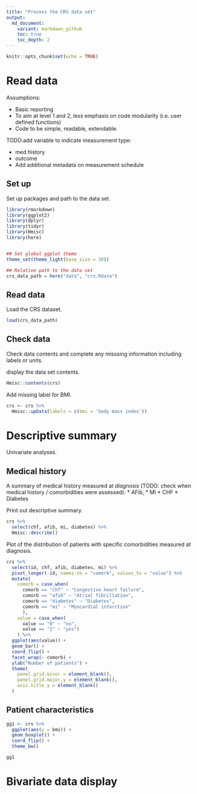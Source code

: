 ```yaml
---
title: "Process the CRS data set"
output:
  md_document:
    variant: markdown_github
    toc: true
    toc_depth: 2
---
```


```r
knitr::opts_chunk$set(echo = TRUE)
```


# Read data

Assumptions: 

* Basic reporting
* To aim at level 1 and 2, less emphasis on code modularity (i.e. user defined functions) 
* Code to be simple, readable, extendable. 



TODO:add variable to indicate measurement type:

* med history 
* outcome
* Add additional metadata on measurement schedule

## Set up

Set up packages and path to the data set. 

```r
library(rmarkdown)
library(ggplot2)
library(dplyr)
library(tidyr)
library(Hmisc)
library(here)


## Set global ggplot theme
theme_set(theme_light(base_size = 10))

## Relative path to the data set
crs_data_path = here("data", "crs.Rdata")
```

## Read data

Load the CRS dataset.

```r
load(crs_data_path)
```


## Check data

Check data contents and complete any misssing information including labels or units. 

display the data set contents. 

```r
Hmisc::contents(crs) 
```

Add missing label for BMI. 

```r
crs <- crs %>%
  Hmisc::upData(labels = c(bmi = 'body mass index'))
```


# Descriptive summary

Univariate analyses. 

## Medical history

A summary of medical history measured at *diagnosis* (TODO: check when medical history / comorbidities were assessed):
* AFib, 
* MI
* CHF
* Diabetes 

Print out descriptive summary. 

```r
crs %>% 
  select(chf, afib, mi, diabetes) %>%
  Hmisc::describe()
```

Plot of the distribution of patients with specific comorbidities measured at diagnosis. 

```r
crs %>%
  select(id, chf, afib, diabetes, mi) %>%
  pivot_longer(-id, names_to = "comorb", values_to = "value") %>%
  mutate(
    comorb = case_when(
      comorb == "chf" ~ "Congestive heart failure",
      comorb == "afib" ~ "Atrial fibrillation",
      comorb == "diabetes" ~ "Diabetes",
      comorb == "mi" ~ "Myocardial infarction"
      ),
    value = case_when(
      value == "0" ~ "no",
      value == "1" ~ "yes")
    ) %>%
  ggplot(aes(value)) +
  geom_bar() +
  coord_flip() +
  facet_wrap(~ comorb) + 
  ylab("Number of patients") +
  theme(
    panel.grid.minor = element_blank(),
    panel.grid.major.y = element_blank(),
    axis.title.y = element_blank()
  )

```




## Patient characteristics 

```r
gg1 <- crs %>%
  ggplot(aes(y = bmi)) +
  geom_boxplot() +
  coord_flip() +
  theme_bw()
```


```r
gg1 
```


# Bivariate data display
